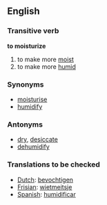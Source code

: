 ==English==
===Transitive verb===
'''to moisturize'''
# to make more [[moist]]
# to make more [[humid]]
===Synonyms===
*[[moisturise]]
*[[humidify]]
===Antonyms===
*[[dry]], [[desiccate]]
*[[dehumidify]]
{{checktrans}}
===Translations to be checked===
*[[Dutch]]: [[bevochtigen]]
*[[Frisian]]: [[wietmeitsje]]
*[[Spanish]]: [[humidificar]]